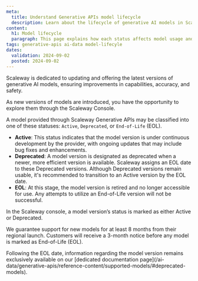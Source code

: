 ```yaml
---
meta:
  title: Understand Generative APIs model lifecycle
  description: Learn about the lifecycle of generative AI models in Scaleway. This page explains how each status affects model usage and updates, ensuring you are informed about transitions and how to access the latest model versions.
content:
  h1: Model lifecycle
  paragraph: This page explains how each status affects model usage and updates.
tags: generative-apis ai-data model-lifecyle
dates:
  validation: 2024-09-02
  posted: 2024-09-02
---
```


Scaleway is dedicated to updating and offering the latest versions of generative AI models, ensuring improvements in capabilities, accuracy, and safety.

As new versions of models are introduced, you have the opportunity to explore them through the Scaleway Console.

A model provided through Scaleway Generative APIs may be classified into one of these statuses: `Active`, `Deprecated`, or `End-of-Life` (EOL).

- **Active**: This status indicates that the model version is under continuous development by the provider, with ongoing updates that may include bug fixes and enhancements.
- **Deprecated**: A model version is designated as deprecated when a newer, more efficient version is available. Scaleway assigns an EOL date to these Deprecated versions. Although Deprecated versions remain usable, it's recommended to transition to an Active version by the EOL date.
- **EOL**: At this stage, the model version is retired and no longer accessible for use. Any attempts to utilize an End-of-Life version will not be successful.

<Message type="note">
  In the Scaleway console, a model version’s status is marked as either Active or Deprecated. 
</Message>

We guarantee support for new models for at least 8 months from their regional launch. Customers will receive a 3-month notice before any model is marked as End-of-Life (EOL).

<Message type="important">
  Following the EOL date, information regarding the model version remains exclusively available on our [dedicated documentation page](/ai-data/generative-apis/reference-content/supported-models/#deprecated-models).
</Message>
